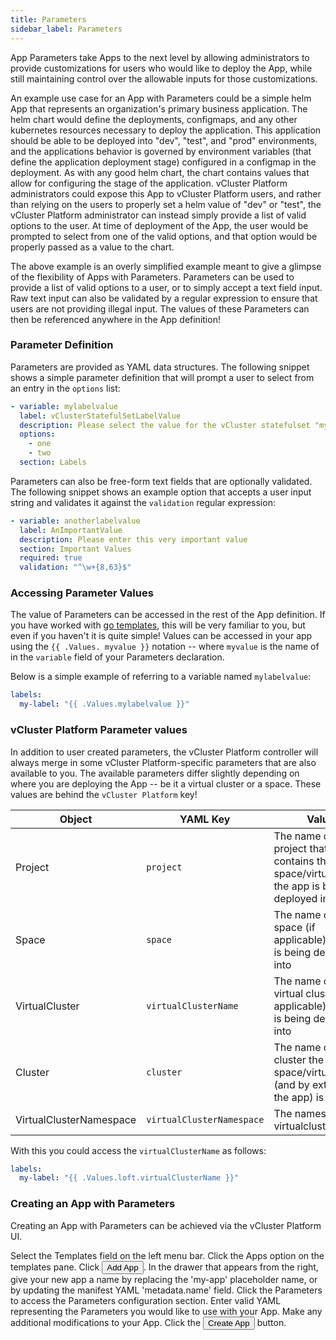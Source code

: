 ```yaml
---
title: Parameters
sidebar_label: Parameters
---
```



App Parameters take Apps to the next level by allowing administrators to provide customizations
for users who would like to deploy the App, while still maintaining control over the allowable
inputs for those customizations.

An example use case for an App with Parameters could be a simple helm App that represents an
organization's primary business application. The helm chart would define the deployments,
configmaps, and any other kubernetes resources necessary to deploy the application. This
application should be able to be deployed into "dev", "test", and "prod" environments, and the
applications behavior is governed by environment variables (that define the application
deployment stage) configured in a configmap in the deployment. As with any good helm chart, the
chart contains values that allow for configuring the stage of the application. vCluster Platform
administrators could expose this App to vCluster Platform users, and rather than relying on the users to
properly set a helm value of "dev" or "test", the vCluster Platform administrator can instead simply provide
a list of valid options to the user. At time of deployment of the App, the user would be
prompted to select from one of the valid options, and that option would be properly passed as a
value to the chart.

The above example is an overly simplified example meant to give a glimpse of the flexibility of
Apps with Parameters. Parameters can be used to provide a list of valid options to a user, or to
simply accept a text field input. Raw text input can also be validated by a regular expression
to ensure that users are not providing illegal input. The values of these Parameters can then be
referenced anywhere in the App definition!

### Parameter Definition

Parameters are provided as YAML data structures. The following snippet shows a simple parameter
definition that will prompt a user to select from an entry in the `options` list:

```yaml
- variable: mylabelvalue
  label: vClusterStatefulSetLabelValue
  description: Please select the value for the vCluster statefulset "my-label" key
  options:
    - one
    - two
  section: Labels
```

Parameters can also be free-form text fields that are optionally validated. The following
snippet shows an example option that accepts a user input string and validates it against the
`validation` regular expression:

```yaml
- variable: anotherlabelvalue
  label: AnImportantValue
  description: Please enter this very important value
  section: Important Values
  required: true
  validation: "^\w+{8,63}$"
```

### Accessing Parameter Values

The value of Parameters can be accessed in the rest of the App definition. If you have worked
with [go templates](https://pkg.go.dev/text/template), this will be very familiar to you, but
even if you haven't it is quite simple! Values can be accessed in your app using the `{{ .Values.
myvalue }}` notation -- where `myvalue` is the name of in the `variable` field of your
Parameters declaration.

Below is a simple example of referring to a variable named `mylabelvalue`:

```yaml
labels:
  my-label: "{{ .Values.mylabelvalue }}"
```

### vCluster Platform Parameter values

In addition to user created parameters, the vCluster Platform controller will always merge in some
vCluster Platform-specific parameters that are also available to you. The available parameters differ
slightly depending on where you are deploying the App -- be it a virtual cluster or a space.
These values are behind the `vCluster Platform` key!

| Object                  | YAML Key                  | Value                                                                                         |
| ----------------------- | ------------------------- | --------------------------------------------------------------------------------------------- |
| Project                 | `project`                 | The name of the project that contains the space/virtualcluster the app is being deployed into |
| Space                   | `space`                   | The name of the space (if applicable) the app is being deployed into                          |
| VirtualCluster          | `virtualClusterName`      | The name of the virtual cluster (if applicable) the app is being deployed into                |
| Cluster                 | `cluster`                 | The name of the cluster the space/virtualcluster (and by extension the app) is in             |
| VirtualClusterNamespace | `virtualClusterNamespace` | The namespace the virtualcluster is in                                                        |

With this you could access the `virtualClusterName` as follows:

```yaml
labels:
  my-label: "{{ .Values.loft.virtualClusterName }}"
```

### Creating an App with Parameters

Creating an App with Parameters can be achieved via the vCluster Platform UI.

<Flow id="create-app-with-parameters">
  <Step>
    Select the <NavStep>Templates</NavStep> field on the left menu bar.
  </Step>
  <Step>Click the Apps option on the templates pane.</Step>
  <Step>
    Click <Button>Add App</Button>.
  </Step>
  <Step>
    In the drawer that appears from the right, give your new app a name by
    replacing the 'my-app' placeholder name, or by updating the manifest YAML
    'metadata.name' field.
  </Step>
  <Step>
    Click the <Label>Parameters</Label> to access the Parameters configuration
    section.
  </Step>
  <Step>
    Enter valid YAML representing the Parameters you would like to use with your
    App.
  </Step>
  <Step>Make any additional modifications to your App.</Step>
  <Step>
    Click the <Button>Create App</Button> button.
  </Step>
</Flow>
